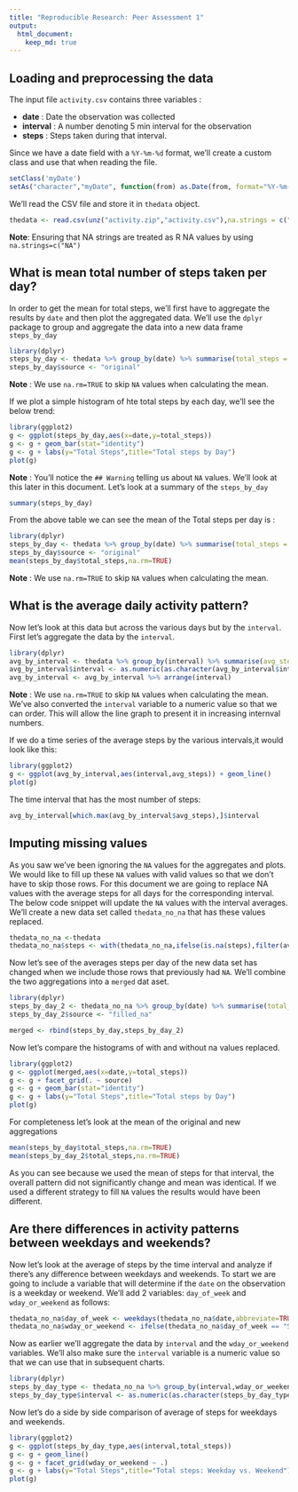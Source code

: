 ```yaml
---
title: "Reproducible Research: Peer Assessment 1"
output: 
  html_document:
    keep_md: true
---
```



## Loading and preprocessing the data

The input file `activity.csv` contains three variables :

- __date__ : Date the observation was collected
- __interval__ : A number denoting 5 min interval for the observation 
- __steps__ : Steps taken during that interval.

Since we have a date field with a `%Y-%m-%d` format, we'll create a custom class and use that when reading the file.

```r
setClass('myDate')
setAs("character","myDate", function(from) as.Date(from, format="%Y-%m-%d") )
```

We'll read the CSV file and store it in `thedata` object. 

```r
thedata <- read.csv(unz("activity.zip","activity.csv"),na.strings = c("NA"),colClasses = c("numeric","myDate","factor"))
```

__Note__: Ensuring that NA strings are treated as R NA values by using `na.strings=c("NA")`

## What is mean total number of steps taken per day?

In order to get the mean for total steps, we'll first have to aggregate the results by `date` and then plot the aggregated data. We'll use the `dplyr` package to 
group and aggregate the data into a new data frame `steps_by_day`

```r
library(dplyr)
steps_by_day <- thedata %>% group_by(date) %>% summarise(total_steps = sum(steps),avg_steps = mean(steps,na.rm=TRUE))
steps_by_day$source <- "original"
```

__Note__ : We use `na.rm=TRUE` to skip `NA` values when calculating the mean. 

If we plot a simple histogram of hte total steps by each day, we'll see the below trend:

```r
library(ggplot2)
g <- ggplot(steps_by_day,aes(x=date,y=total_steps))
g <- g + geom_bar(stat="identity")
g <- g + labs(y="Total Steps",title="Total steps by Day")
plot(g)
```

__Note__ : You'll notice the `## Warning` telling us about `NA` values. We'll look at this later in this document. Let's look at a summary of the `steps_by_day`

```r
summary(steps_by_day)
```

From the above table we can see the mean of the Total steps per day is :

```r
library(dplyr)
steps_by_day <- thedata %>% group_by(date) %>% summarise(total_steps = sum(steps),avg_steps = mean(steps,na.rm=TRUE))
steps_by_day$source <- "original"
mean(steps_by_day$total_steps,na.rm=TRUE)
```

__Note__ : We use `na.rm=TRUE` to skip `NA` values when calculating the mean. 

## What is the average daily activity pattern?

Now let's look at this data but across the various days but by the `interval`. First let's aggregate the data by the `interval`.

```r
library(dplyr)
avg_by_interval <- thedata %>% group_by(interval) %>% summarise(avg_steps = mean(steps,na.rm=TRUE))
avg_by_interval$interval <- as.numeric(as.character(avg_by_interval$interval))
avg_by_interval <- avg_by_interval %>% arrange(interval)
```

__Note__ : We use `na.rm=TRUE` to skip `NA` values when calculating the mean.  We've also converted the `interval` variable to a numeric value so that we can order. This will allow the line graph to present it in increasing internval numbers.

If we do a time series of the average steps by the various intervals,it would look like this:

```r
library(ggplot2)
g <- ggplot(avg_by_interval,aes(interval,avg_steps)) + geom_line()
plot(g)
```

The time interval that has the most number of steps:

```r
avg_by_interval[which.max(avg_by_interval$avg_steps),]$interval
```

## Imputing missing values

As you saw we've been ignoring the `NA` values for the aggregates and plots. We would like to fill up these `NA` values with valid values so that we don't have to skip those rows. For this document we are going to replace NA values with the average steps for all days for the corresponding interval. The below code snippet will update the `NA` values with the interval averages. We'll create a new data set called `thedata_no_na` that has these values replaced.

```r
thedata_no_na <-thedata 
thedata_no_na$steps <- with(thedata_no_na,ifelse(is.na(steps),filter(avg_by_interval,interval == interval)$avg_steps,steps))
```

Now let's see of the averages steps per day of the new data set has changed when we include those rows that previously had `NA`. We'll combine the two aggregations into a `merged` dat aset. 

```r
library(dplyr)
steps_by_day_2 <- thedata_no_na %>% group_by(date) %>% summarise(total_steps = sum(steps),avg_steps = mean(steps))
steps_by_day_2$source <- "filled_na"

merged <- rbind(steps_by_day,steps_by_day_2)
```

Now let's compare the histograms of with and without na values replaced.

```r
library(ggplot2)
g <- ggplot(merged,aes(x=date,y=total_steps))
g <- g + facet_grid(. ~ source)
g <- g + geom_bar(stat="identity")
g <- g + labs(y="Total Steps",title="Total steps by Day")
plot(g)
```

 For completeness let's look at the mean of the original and new aggregations

```r
mean(steps_by_day$total_steps,na.rm=TRUE)
mean(steps_by_day_2$total_steps,na.rm=TRUE)
```

As you can see because we used the mean of steps for that interval, the overall pattern did not significantly change and mean was identical. If we used a different strategy to fill `NA` values the results would have been different.

## Are there differences in activity patterns between weekdays and weekends?

Now let's look at the average of steps by the time interval and analyze if there's any difference between weekdays and weekends. To start we are going to include a variable that will determine if the `date` on the observation is a weekday or weekend. We'll add 2 variables: `day_of_week` and `wday_or_weekend` as follows:

```r
thedata_no_na$day_of_week <- weekdays(thedata_no_na$date,abbreviate=TRUE)
thedata_no_na$wday_or_weekend <- ifelse(thedata_no_na$day_of_week == "Sun" | thedata_no_na$day_of_week == "Sat","weekend","weekday")
```

Now as earlier we'll aggregate the data by `interval` and the `wday_or_weekend` variables. We'll also make sure the `interval` variable is a numeric value so that we can use that in subsequent charts.

```r
library(dplyr)
steps_by_day_type <- thedata_no_na %>% group_by(interval,wday_or_weekend) %>% summarise(total_steps = sum(steps),avg_steps = mean(steps))
steps_by_day_type$interval <- as.numeric(as.character(steps_by_day_type$interval))
```

Now let's do a side by side comparison of average of steps for weekdays and weekends.

```r
library(ggplot2)
g <- ggplot(steps_by_day_type,aes(interval,total_steps))
g <- g + geom_line()
g <- g + facet_grid(wday_or_weekend ~ .)
g <- g + labs(y="Total Steps",title="Total steps: Weekday vs. Weekend")+ theme(plot.title = element_text(hjust = 0.5))
plot(g)
```
